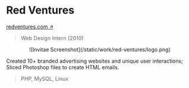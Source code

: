 # Red Ventures

<Thick>[redventures.com ↗](https://redventures.com/)</Thick>

> Web Design Intern (2010)

<Center className="max-w-lg mx-auto">
	![Invitae Screenshot](/static/work/red-ventures/logo.png)
</Center>

Created 10+ branded advertising websites and unique user interactions; Sliced Photoshop files to create HTML emails.

> PHP, MySQL, Linux
